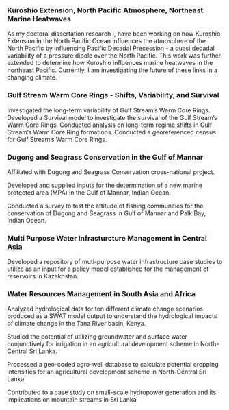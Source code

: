 ### Kuroshio Extension, North Pacific Atmosphere, Northeast Marine Heatwaves

As my doctoral dissertation research I, have been working on how Kuroshio Extension in the North Pacific Ocean influences the atmosphere of the North Pacific by influencing Pacific Decadal Precession - a quasi decadal variability of a pressure dipole over the North Pacific. This work was further extended to determine how Kuroshio influences marine heatwaves in the northeast Pacific. Currently, I am investigating the future of these links in a changing climate.

### Gulf Stream Warm Core Rings - Shifts, Variability, and Survival

Investigated the long-term variability of Gulf Stream's Warm Core Rings. Developed a Survival model to investigate the survival of the Gulf Stream's Warm Core Rings. Conducted analysis on long-term regime shifts in Gulf Stream's Warm Core Ring formations. Conducted a georeferenced census for Gulf Stream's Warm Core Rings.

### Dugong and Seagrass Conservation in the Gulf of Mannar

Affiliated with Dugong and Seagrass Conservation cross-national project.

Developed and supplied inputs for the determination of a new marine protected area (MPA) in the Gulf of Mannar, Indian Ocean.

Conducted a survey to test the attitude of fishing communities for the conservation of Dugong and Seagrass in Gulf of Mannar and Palk Bay, Indian Ocean.

### Multi Purpose Water Infrasturcture Management in Central Asia

Developed a repository of muti-purpose water infrastructure case studies to utilize as an input for a policy model established for the management of reservoirs in Kazakhstan.

### Water Resources Management in South Asia and Africa

Analyzed hydrological data for ten different climate change scenarios produced as a SWAT model output to understand the hydrological impacts of climate change in the Tana River basin, Kenya.

Studied the potential of utilizing groundwater and surface water conjunctively for irrigation in an agricultural development scheme in North-Central Sri Lanka.

Processed a geo-coded agro-well database to calculate potential cropping intensities for an agricultural development scheme in North-Central Sri Lanka.

Contributed to a case study on small-scale hydropower generation and its implications on mountain streams in Sri Lanka
